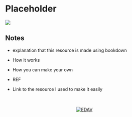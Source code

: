 # Placeholder {#placeholder}

![](images/banners/banners_placeholder_bookdown.png)

## Notes

- explanation that this resource is made using bookdown
- How it works
- How you can make your own

- REF
- Link to the resource I used to make it easily








<!-- Footer -->
<center>
</br></br>
[![EDAV](images/icons/edav_resource_small.png)](index.html)
</br></br>
</center>